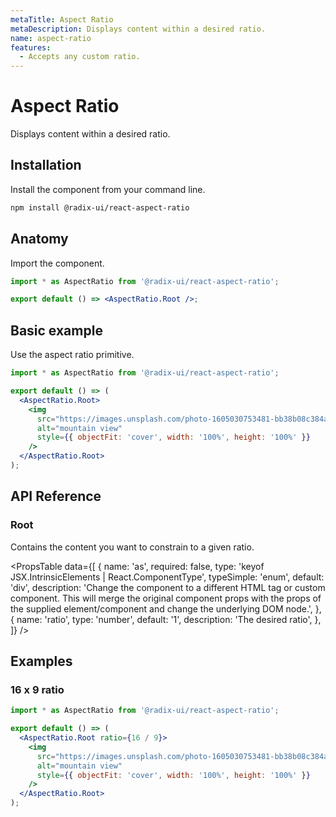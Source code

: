 ```yaml
---
metaTitle: Aspect Ratio
metaDescription: Displays content within a desired ratio.
name: aspect-ratio
features:
  - Accepts any custom ratio.
---
```


# Aspect Ratio

<Description>Displays content within a desired ratio.</Description>

## Installation

Install the component from your command line.

```bash
npm install @radix-ui/react-aspect-ratio
```

## Anatomy

Import the component.

```jsx
import * as AspectRatio from '@radix-ui/react-aspect-ratio';

export default () => <AspectRatio.Root />;
```

## Basic example

Use the aspect ratio primitive.

<Preview>
  <AspectRatioDemo />
</Preview>

```jsx
import * as AspectRatio from '@radix-ui/react-aspect-ratio';

export default () => (
  <AspectRatio.Root>
    <img
      src="https://images.unsplash.com/photo-1605030753481-bb38b08c384a"
      alt="mountain view"
      style={{ objectFit: 'cover', width: '100%', height: '100%' }}
    />
  </AspectRatio.Root>
);
```

## API Reference

### Root

Contains the content you want to constrain to a given ratio.

<PropsTable
  data={[
    {
      name: 'as',
      required: false,
      type: 'keyof JSX.IntrinsicElements | React.ComponentType<any>',
      typeSimple: 'enum',
      default: 'div',
      description:
        'Change the component to a different HTML tag or custom component. This will merge the original component props with the props of the supplied element/component and change the underlying DOM node.',
    },
    {
      name: 'ratio',
      type: 'number',
      default: '1',
      description: 'The desired ratio',
    },
  ]}
/>

## Examples

### 16 x 9 ratio

```jsx collapsed
import * as AspectRatio from '@radix-ui/react-aspect-ratio';

export default () => (
  <AspectRatio.Root ratio={16 / 9}>
    <img
      src="https://images.unsplash.com/photo-1605030753481-bb38b08c384a"
      alt="mountain view"
      style={{ objectFit: 'cover', width: '100%', height: '100%' }}
    />
  </AspectRatio.Root>
);
```

